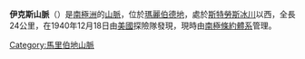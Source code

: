 {{Coord|75|29|S|139|45|W|source:GNIS|display=title}}

'''伊克斯山脈'''（{{lang-en|Ickes Mountains}}）是[[南極洲|南極洲]]的[[山脈|山脈]]，位於[[瑪麗伯德地|瑪麗伯德地]]，處於[[斯特勞斯冰川|斯特勞斯冰川]]以西，全長24公里，在1940年12月18日由[[美國|美國]]探險隊發現，現時由[[南極條約體系|南極條約體系]]管理。

{{DEFAULTSORT:Ickes Mountains}}
[[Category:馬里伯地山脈|Category:馬里伯地山脈]]


{{MarieByrdLand-geo-stub}}